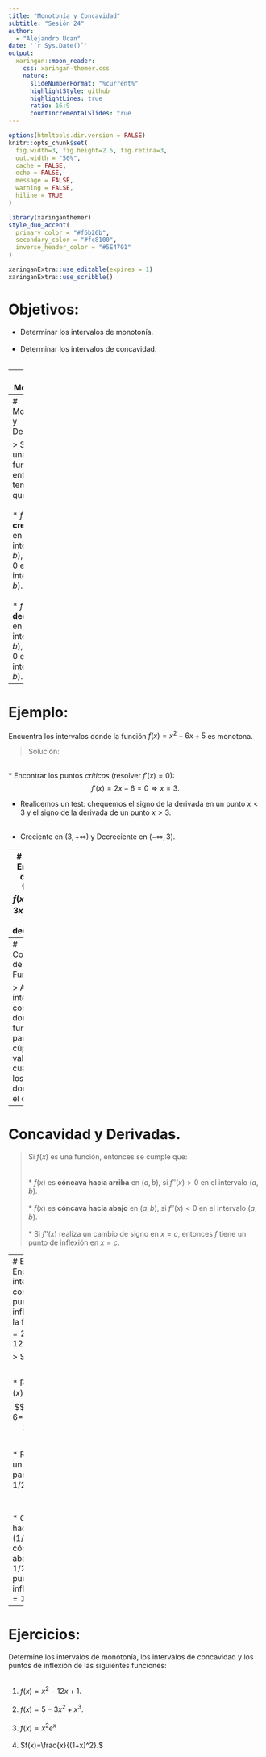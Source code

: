 ---
title: "Monotonía y Concavidad"
subtitle: "Sesión 24"  
author: 
  - "Alejandro Ucan"
date: '`r Sys.Date()`'
output:
  xaringan::moon_reader:
    css: xaringan-themer.css
    nature:
      slideNumberFormat: "%current%"
      highlightStyle: github
      highlightLines: true
      ratio: 16:9
      countIncrementalSlides: true
---

```{r setup, include=FALSE}
options(htmltools.dir.version = FALSE)
knitr::opts_chunk$set(
  fig.width=3, fig.height=2.5, fig.retina=3,
  out.width = "50%",
  cache = FALSE,
  echo = FALSE,
  message = FALSE, 
  warning = FALSE,
  hiline = TRUE
)
```

```{r xaringan-themer, include=FALSE, warning=FALSE}
library(xaringanthemer)
style_duo_accent(
  primary_color = "#f6b26b",
  secondary_color = "#fc8100",
  inverse_header_color = "#5E4701"
)
```

```{r xaringan-editable, echo=FALSE}
xaringanExtra::use_editable(expires = 1)
xaringanExtra::use_scribble()
```
# Objetivos:

 * Determinar los intervalos de monotonía. <br/><br/>
 * Determinar los intervalos de concavidad. <br/><br/>
 
---
# Mononotía.

> Monotonía se refiere al comportamiento de la función cuando se ve un crecimiento o decrecimiento. 

<iframe src="https://www.geogebra.org/graphing/mcwuyrqz?embed" width="1200" height="400" allowfullscreen style="border: 1px solid #e4e4e4;border-radius: 4px;" frameborder="0"></iframe>

---
# Monotonía y Derivadas.

> Si $f(x)$ es una función, entonces tenemos que: <br/><br/>
* $f(x)$ es __creciente__ en el intervalo $(a,b),$ si $f'(x)>0$ en el intervalo $(a,b).$ <br/><br/>
* $f(x)$ es __decreciente__ en el intervalo $(a,b),$ si $f'(x)<0$ en el intervalo $(a,b).$

---
# Ejemplo:

Encuentra los intervalos donde la función $f(x)=x^2-6x+5$ es monotona.

> Solución:

<br/>
* Encontrar los puntos _críticos_ (resolver $f'(x)=0$): $$f'(x)=2x-6=0\Rightarrow x=3.$$

* Realicemos un test: chequemos el signo de la derivada en un punto $x<3$ y el signo de la derivada de un punto $x>3.$ <br/><br/>

* Creciente en $(3,+\infty)$ y Decreciente en $(-\infty,3).$

---
# Ejemplo:
Encuentre donde la función $f(x)=2x^3-3x^2-12x+7$ es decreciente.

> Solución:

<br/>

* Calculemos la derivada $f'(x)=6x^2-6x-12.$ <br/>

* Resolvemos la desigualdad $f'(x)<0.$ $$6x^2-6x-12<0 \Rightarrow (x-2)(x+1)<0.$$ <br/><br/><br/>


* Es decreciente en $(-1,2).$

---
# Concavidad de Funciones:

> Ahora nos interesa conocer donde la función parace una cúpula o un valle, y cuales son los puntos donde hace el cambio.

---
# Concavidad y Derivadas.

> Si $f(x)$ es una función, entonces se cumple que: <br/><br/><br/>
* $f(x)$ es __cóncava hacia arriba__ en $(a,b),$ si $f''(x)>0$ en el intervalo $(a,b).$ <br/><br/>
* $f(x)$ es __cóncava hacia abajo__ en $(a,b),$ si $f''(x)<0$ en el intervalo $(a,b).$ <br/><br/>
* Si $f''(x)$ realiza un cambio de signo en $x=c,$ entonces $f$ tiene un punto de inflexión en $x=c.$ 

---
# Ejemplo:
Encuentre los intervalos de concavidad y puntos de inflexión para la función $f(x)=2x^3-3x^2-12x+7.$

> Solución:

<br/>

* Resolver $f''(x)=0.$ $$ f''(x)=12x-6=0\Rightarrow x=\frac{1}{2}.$$

* Realizamos un test con $f''$ para puntos $<1/2$ y $>1/2.$ <br/><br/><br/>


* Cóncava hacia arriba en $(1/2,\infty),$ cóncava hacía abajo en $(-\infty, 1/2)$ y tiene un punto de inflexión en $x=1/2.$

---
# Ejercicios:

Determine los intervalos de monotonía, los intervalos de concavidad y los puntos de inflexión de las siguientes funciones: <br/><br/>

1. $f(x)=x^2-12x+1.$ <br/><br/>
2. $f(x)=5-3x^2+x^3.$ <br/><br/>
3. $f(x)=x^2 e^x$ <br/><br/>
4. $f(x)=\frac{x}{(1+x)^2}.$